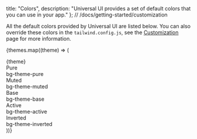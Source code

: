 
  title: "Colors",
  description: "Universal UI provides a set of default colors that you can use in your app."
};
// /docs/getting-started/customization

All the default colors provided by Universal UI are listed below. You can also override these colors in the `tailwind.config.js`, see the [Customization](/docs/getting-started/customization) page for more information.

{themes.map((theme) => (

<ThemeProvider key={theme} theme={theme} className="mt-size-4y">
  <Text {...props} variant="h3" className="mt-size-4y text-theme-base/90">
    {theme}
  </Text>
  <div className="py-size-2y md:py-size-4y px-size-2x mt-size-y rounded bg-theme-pure border border-theme-base flex w-full justify-between">
    <Text className="font-medium">Pure </Text>
    <div className="ml-auto pl-4">
      <Text variant="code" size="sm">
        bg-theme-pure
      </Text>
    </div>
  </div>
  <div className="py-size-2y md:py-size-4y px-size-2x mt-size-y rounded bg-theme-muted border border-theme-muted flex w-full justify-between">
    <Text className="font-medium">Muted </Text>
    <div className="ml-auto pl-4">
      <Text variant="code" size="sm">
        bg-theme-muted
      </Text>
    </div>
  </div>
  <div className="py-size-2y md:py-size-4y px-size-2x mt-size-y rounded bg-theme-base border border-theme-base flex w-full justify-between">
    <Text className="font-medium">Base </Text>
    <div className="ml-auto pl-4">
      <Text variant="code" size="sm">
        bg-theme-base
      </Text>
    </div>
  </div>
  <div className="py-size-2y md:py-size-4y px-size-2x mt-size-y rounded bg-theme-active border border-theme-active flex w-full justify-between">
    <Text className="text-theme-active font-medium">Active </Text>
    <div className="ml-auto pl-4">
      <Text variant="code" size="sm">
        bg-theme-active
      </Text>
    </div>
  </div>
  <div className="py-size-2y md:py-size-4y px-size-2x mt-size-y rounded bg-theme-inverted border border-theme-inverted flex w-full justify-between">
    <Text className="text-theme-inverted font-medium">Inverted </Text>
    <div className="ml-auto pl-4">
      <Text variant="code" size="sm">
        bg-theme-inverted
      </Text>
    </div>
  </div>
</ThemeProvider>
))}

